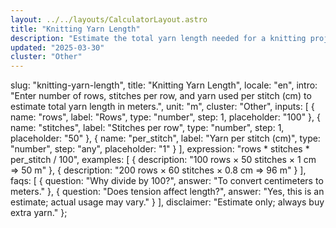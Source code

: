 ```yaml
---
layout: ../../layouts/CalculatorLayout.astro
title: "Knitting Yarn Length"
description: "Estimate the total yarn length needed for a knitting project."
updated: "2025-03-30"
cluster: "Other"
---
```



  slug: "knitting-yarn-length",
  title: "Knitting Yarn Length",
  locale: "en",
  intro: "Enter number of rows, stitches per row, and yarn used per stitch (cm) to estimate total yarn length in meters.",
  unit: "m",
  cluster: "Other",
  inputs: [
    { name: "rows", label: "Rows", type: "number", step: 1, placeholder: "100" },
    { name: "stitches", label: "Stitches per row", type: "number", step: 1, placeholder: "50" },
    { name: "per_stitch", label: "Yarn per stitch (cm)", type: "number", step: "any", placeholder: "1" }
  ],
  expression: "rows * stitches * per_stitch / 100",
  examples: [
    { description: "100 rows × 50 stitches × 1 cm ⇒ 50 m" },
    { description: "200 rows × 60 stitches × 0.8 cm ⇒ 96 m" }
  ],
  faqs: [
    { question: "Why divide by 100?", answer: "To convert centimeters to meters." },
    { question: "Does tension affect length?", answer: "Yes, this is an estimate; actual usage may vary." }
  ],
  disclaimer: "Estimate only; always buy extra yarn."
};

<Calculator schema={schema} />
